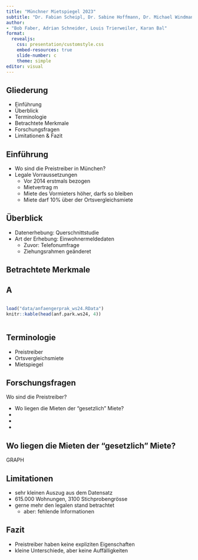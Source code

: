 ```yaml
---
title: "Münchner Mietspiegel 2023"
subtitle: "Dr. Fabian Scheipl, Dr. Sabine Hoffmann, Dr. Michael Windmann, Lisa Kleinlein"
author: 
- "Bob Faber, Adrian Schneider, Louis Trierweiler, Karan Bal"
format:
  revealjs:
    css: presentation/customstyle.css
    embed-resources: true
    slide-number: c
    theme: simple
editor: visual
---
```


## Gliederung

-   Einführung
-   Überblick
-   Terminologie
-   Betrachtete Merkmale
-   Forschungsfragen
-   Limitationen & Fazit

## Einführung

-   Wo sind die Preistreiber in München?
-   Legale Vorraussetzungen
    -   Vor 2014 erstmals bezogen
    -   Mietvertrag m
    -   Miete des Vormieters höher, darfs so bleiben
    -   Miete darf 10% über der Ortsvergleichsmiete

## Überblick

-   Datenerhebung: Querschnittstudie
-   Art der Erhebung: Einwohnermeldedaten
    -   Zuvor: Telefonumfrage
    -   Ziehungsrahmen geänderet

## Betrachtete Merkmale

## A

::: {.column width="300%" align="left"}
```r
load("data/anfaengerprak_ws24.RData")
knitr::kable(head(anf.park.ws24, 4)) 
```
:::

## Terminologie

-   Preistreiber
-   Ortsvergleichsmiete
-   Mietspiegel

## Forschungsfragen

Wo sind die Preistreiber?

-   Wo liegen die Mieten der "gesetzlich " Miete?
-   
-   
-   

## Wo liegen die Mieten der "gesetzlich " Miete?

GRAPH

## Limitationen

-   sehr kleinen Auszug aus dem Datensatz
-   615.000 Wohnungen, 3100 Stichprobengrösse
-   gerne mehr den legalen stand betrachtet
    -   aber: fehlende Informationen

## Fazit

-   Preistreiber haben keine expliziten Eigenschaften
-   kleine Unterschiede, aber keine Auffälligkeiten
